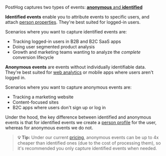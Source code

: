 PostHog captures two types of events: [**anonymous** and **identified**](/docs/data/anonymous-vs-identified-events)

**Identified events** enable you to attribute events to specific users, and attach [person properties](/docs/product-analytics/person-properties). They're best suited for logged-in users.

Scenarios where you want to capture identified events are:

- Tracking logged-in users in B2B and B2C SaaS apps
- Doing user segmented product analysis
- Growth and marketing teams wanting to analyze the _complete_ conversion lifecycle
   
**Anonymous events** are events without individually identifiable data. They're best suited for [web analytics](/docs/web-analytics) or mobile apps where users aren't logged in. 

Scenarios where you want to capture anonymous events are:

- Tracking a marketing website
- Content-focused sites
- B2C apps where users don't sign up or log in

Under the hood, the key difference between identified and anonymous events is that for identified events we create a [person profile](/docs/data/persons) for the user, whereas for anonymous events we do not.

 > **💡 Tip:** Under our current [pricing](/pricing), anonymous events can be up to 4x cheaper than identified ones (due to the cost of processing them), so it's recommended you only capture identified events when needed.
